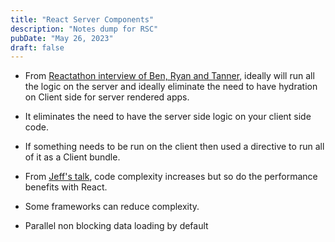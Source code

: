```yaml
---
title: "React Server Components"
description: "Notes dump for RSC"
pubDate: "May 26, 2023"
draft: false
---
```


* From [Reactathon interview of Ben, Ryan and Tanner](https://www.youtube.com/watch?v=QRVtu9_xi2k), ideally will run all the logic on the server and ideally eliminate the need to have hydration on Client side for server rendered apps.

* It eliminates the need to have the server side logic on your client side code.

* If something needs to be run on the client then used a directive to run all of it as a Client bundle.

* From [Jeff's talk](https://www.youtube.com/watch?v=TJOiXyVKExg), code complexity increases but so do the performance benefits with React.

* Some frameworks can reduce complexity.

* Parallel non blocking data loading by default

